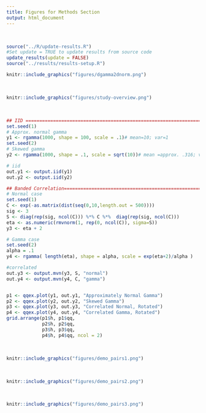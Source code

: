 ```yaml
---
title: Figures for Methods Section
output: html_document
---
```


<br>

```r
source("../R/update-results.R")
#Set update = TRUE to update results from source code
update_results(update = FALSE)
source("../results/results-setup.R")
```


```r
knitr::include_graphics("figures/dgamma2dnorm.png")
```

<br>

```r
knitr::include_graphics("figures/study-overview.png")
```

<br>

```r
## IID =======================================================================
set.seed(1)
# Approx. normal gamma
y1 <- rgamma(1000, shape = 100, scale = .1)# mean=10; var=1
set.seed(2)
# Skewed gamma
y2 <- rgamma(1000, shape = .1, scale = sqrt(10))# mean =approx. .316; var = 1

# iid
out.y1 <- output.iid(y1)
out.y2 <- output.iid(y2)

## Banded Correlation========================================================
# Normal case
set.seed(1)
C <- exp(-as.matrix(dist(seq(0,10,length.out = 500))))
sig <- 3
S <- diag(rep(sig, ncol(C))) %*% C %*%  diag(rep(sig, ncol(C)))
eta <- as.numeric(rmvnorm(1, rep(0, ncol(C)), sigma=S)) 
y3 <- eta + 2

# Gamma case
set.seed(2)
alpha = .1
y4 <- rgamma( length(eta), shape = alpha, scale = exp(eta+2)/alpha )

#correlated
out.y3 <- output.mvn(y3, S, "normal")
out.y4 <- output.mvn(y4, C, "gamma")


p1 <- qqex.plot(y1, out.y1, "Approximately Normal Gamma")
p2 <- qqex.plot(y2, out.y2, "Skewed Gamma")
p3 <- qqex.plot(y3, out.y3, "Correlated Normal, Rotated")
p4 <- qqex.plot(y4, out.y4, "Correlated Gamma, Rotated")
grid.arrange(p1$h, p1$qq, 
             p2$h, p2$qq,
             p3$h, p3$qq,
             p4$h, p4$qq, ncol = 2)


```



<br>

```r

knitr::include_graphics("figures/demo_pairs1.png")
```

<br>

```r

knitr::include_graphics("figures/demo_pairs2.png")
```

<br>
  
```r
knitr::include_graphics("figures/demo_pairs3.png")
```
